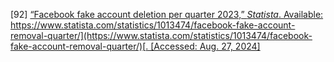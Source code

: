 \[92\]	[“Facebook fake account deletion per quarter 2023,” *Statista*. Available:](http://paperpile.com/b/Lj1YHA/LToRu) [https://www.statista.com/statistics/1013474/facebook-fake-account-removal-quarter/](https://www.statista.com/statistics/1013474/facebook-fake-account-removal-quarter/)[. \[Accessed: Aug. 27, 2024\]](http://paperpile.com/b/Lj1YHA/LToRu)